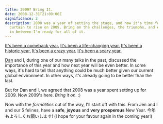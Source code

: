 ```yaml
---
title: 2009? Bring It.
date: 2008-12-31T21:00:00Z
significance: 2
description: 2008 was a year of setting the stage, and now it's time for the
  curtain to rise on 2009. Bring on the challenges, the triumphs, and everything
  in between—I'm ready for all of it.
---
```


[It's been a comeback year.][1] [It's been a life-changing year.][2] [It's been a historic year.][3] [It's been a crazy year.][4] [It's been a scary year.][5]

[Dan][6] and I, during one of our many talks in the past, discussed the importance of this year and how next year will be even better. In some ways, it's hard to tell that anything could be much better given our current global environment. In other ways, it's already going to be better than the last.

But for Dan and I, we agreed that 2008 was a year spent setting up for 2009. Now 2009's here. *Bring it on.* :)

Now with the *formalities* out of the way, I'll start off with this. From Jen and I and our 5 felines, have a **safe**, **joyous** and **very prosperous** New Year.  今年もよろしくお願いします! (I hope for your favour again in the coming year!)

[1]: http://avalonstar.com/blog/2008/mar/26/message-distorted/
[2]: http://avalonstar.com/blog/2008/nov/10/revyver-be-acquired/
[3]: http://www.cnn.com/2008/POLITICS/11/04/obama.transcript/
[4]: http://www.cnbc.com/id/26945972/
[5]: http://query.nytimes.com/gst/fullpage.html?res=9906E1DC1E3AF934A15752C1A9679C8B63&sec=&spon=&pagewanted=all
[6]: http://superfluousbanter.org/
